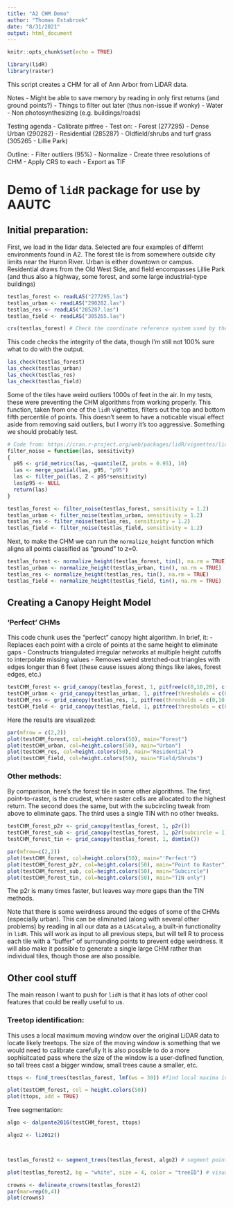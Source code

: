 ```yaml
---
title: "A2 CHM Demo"
author: "Thomas Estabrook"
date: "8/31/2021"
output: html_document
---
```


```r
knitr::opts_chunk$set(echo = TRUE)
```

```r
library(lidR)
library(raster)
```

This script creates a CHM for all of Ann Arbor from LiDAR data. 

Notes
- Might be able to save memory by reading in only first returns (and ground points?)
- Things to filter out later (thus non-issue if wonky)
  - Water
  - Non photosynthesizing (e.g. buildings/roads)

Testing agenda
- Calibrate pitfree
- Test on:
  - Forest (277295)
  - Dense Urban (290282)
  - Residential (285287)
  - Oldfield/shrubs and turf grass (305265 - Lillie Park)

Outline:
- Filter outliers (95%)
- Normalize 
- Create three resolutions of CHM
- Apply CRS to each
- Export as TIF

# Demo of `lidR` package for use by AAUTC

## Initial preparation:

First, we load in the lidar data. Selected are four examples of differnt environments found in A2. The forest tile is from somewhere outside city limits near the Huron River. Urban is either downtown or campus. Residential draws from the Old West Side, and field encompasses Lillie Park (and thus also a highway, some forest, and some large industrial-type buildings) 

```r
testlas_forest <- readLAS("277295.las")
testlas_urban <- readLAS("290282.las")
testlas_res <- readLAS("285287.las")
testlas_field <- readLAS("305265.las")

crs(testlas_forest) # Check the coordinate reference system used by the pointclouds. Note that data is in feet due to MI state plane system
```

This code checks the integrity of the data, though I'm still not 100% sure what to do with the output.

```r
las_check(testlas_forest)
las_check(testlas_urban)
las_check(testlas_res)
las_check(testlas_field)
```

Some of the tiles have weird outliers 1000s of feet in the air. In my tests, these were preventing the CHM algorithms from working properly. This function, taken from one of the `lidR` vignettes, filters out the top and bottom fifth percentile of points. This doesn't seem to have a noticable visual effect aside from removing said outliers, but I worry it's too aggressive. Something we should probably test. 

```r
# Code from: https://cran.r-project.org/web/packages/lidR/vignettes/lidR-catalog-apply-examples.html
filter_noise = function(las, sensitivity)
{
  p95 <- grid_metrics(las, ~quantile(Z, probs = 0.95), 10)
  las <- merge_spatial(las, p95, "p95")
  las <- filter_poi(las, Z < p95*sensitivity)
  las$p95 <- NULL
  return(las)
}
```

```r
testlas_forest <- filter_noise(testlas_forest, sensitivity = 1.2)
testlas_urban <- filter_noise(testlas_urban, sensitivity = 1.2)
testlas_res <- filter_noise(testlas_res, sensitivity = 1.2)
testlas_field <- filter_noise(testlas_field, sensitivity = 1.2)
```

Next, to make the CHM we can run the `normalize_height` function which aligns all points classified as "ground" to z=0.

```r
testlas_forest <- normalize_height(testlas_forest, tin(), na.rm = TRUE)
testlas_urban <- normalize_height(testlas_urban, tin(), na.rm = TRUE)
testlas_res <- normalize_height(testlas_res, tin(), na.rm = TRUE)
testlas_field <- normalize_height(testlas_field, tin(), na.rm = TRUE)
```

## Creating a Canopy Height Model

### 'Perfect' CHMs

This code chunk uses the "perfect" canopy hight algorithm. In brief, it:
- Replaces each point with a circle of points at the same height to eliminate gaps
- Constructs triangulated irregular networks at multiple height cutoffs to interpolate missing values
- Removes weird stretched-out triangles with edges longer than 6 feet (these cause issues along things like lakes, forest edges, etc.)

```r
testCHM_forest <- grid_canopy(testlas_forest, 1, pitfree(c(0,10,20), c(0,6), subcircle = 1))
testCHM_urban <- grid_canopy(testlas_urban, 1, pitfree(thresholds = c(0,10,20), c(0,6), subcircle = 1))
testCHM_res <- grid_canopy(testlas_res, 1, pitfree(thresholds = c(0,10,20), c(0,6), subcircle = 1))
testCHM_field <- grid_canopy(testlas_field, 1, pitfree(thresholds = c(0,10,20), c(0,6), subcircle = 1))
```

Here the results are visualized:

```r
par(mfrow = c(2,2))
plot(testCHM_forest, col=height.colors(50), main="Forest")
plot(testCHM_urban, col=height.colors(50), main="Urban")
plot(testCHM_res, col=height.colors(50), main="Residential")
plot(testCHM_field, col=height.colors(50), main="Field/Shrubs")
```

### Other methods:

By comparison, here's the forest tile in some other algorithms. The first, point-to-raster, is the crudest, where raster cells are allocated to the highest return. The second does the same, but with the subcircling tweak from above to eliminate gaps. The third uses a single TIN with no other tweaks.

```r
testCHM_forest_p2r <- grid_canopy(testlas_forest, 1, p2r())
testCHM_forest_sub <- grid_canopy(testlas_forest, 1, p2r(subcircle = 1))
testCHM_forest_tin <- grid_canopy(testlas_forest, 1, dsmtin())

par(mfrow=c(2,2))
plot(testCHM_forest, col=height.colors(50), main="'Perfect'")
plot(testCHM_forest_p2r, col=height.colors(50), main="Point to Raster")
plot(testCHM_forest_sub, col=height.colors(50), main="Subcircle")
plot(testCHM_forest_tin, col=height.colors(50), main="TIN only")
```

The p2r is many times faster, but leaves way more gaps than the TIN methods.

Note that there is some weirdness around the edges of some of the CHMs (especially urban). This can be eliminated (along with several other problems) by reading in all our data as a `LAScatalog`, a built-in functionality in `lidR`. This will work as input to all previous steps, but will tell R to process each tile with a "buffer" of surrounding points to prevent edge weirdness. It will also make it possible to generate a single large CHM rather than individual tiles, though those are also possible.

## Other cool stuff

The main reason I want to push for `lidR` is that it has lots of other cool features that could be really useful to us. 

### Treetop identification:

This uses a local maximum moving window over the original LiDAR data to locate likely treetops. The size of the moving window is something that we would need to calibrate carefully It is also possible to do a more sophisitcated pass where the size of the window is a user-defined function, so tall trees cast a bigger window, small trees cause a smaller, etc. 

```r
ttops <- find_trees(testlas_forest, lmf(ws = 30)) #find local maxima in a 30 foot moving window

plot(testCHM_forest, col = height.colors(50))
plot(ttops, add = TRUE)
```


Tree segmentation:

```r
algo <- dalponte2016(testCHM_forest, ttops)

algo2 <- li2012()



testlas_forest2 <- segment_trees(testlas_forest, algo2) # segment point cloud

plot(testlas_forest2, bg = "white", size = 4, color = "treeID") # visualize trees
```

```r
crowns <- delineate_crowns(testlas_forest2)
par(mar=rep(0,4))
plot(crowns)
```




























